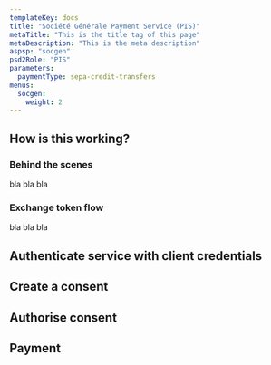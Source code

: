 ```yaml
---
templateKey: docs
title: "Société Générale Payment Service (PIS)"
metaTitle: "This is the title tag of this page"
metaDescription: "This is the meta description"
aspsp: "socgen"
psd2Role: "PIS"
parameters:
  paymentType: sepa-credit-transfers
menus:
  socgen: 
    weight: 2
---
```





## How is this working?
### Behind the scenes
bla bla bla

### Exchange token flow
bla bla bla



  <step>

  ## Authenticate service with client credentials

  <CreateClientCredentialsToken/>
  </step>
  <step>

  ## Create a consent

  <StepInitiatePayment/>
  </step>
<step>

  ## Authorise consent

  <AuthoriseStep/>
</step>
  <step>

  ## Payment

  <StepPayment/>
  </step>

